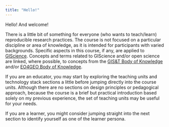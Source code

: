 ```yaml
---
title: "Hello!"
---
```


Hello!
And welcome!

There is a little bit of something for everyone (who wants to teach/learn) reproducible research practices. The course is not focused on a particular discipline or area of knowledge, as it is intended for participants with varied backgrounds. Specific aspects in this course, if any, are applied to [GIScience](https://en.wikipedia.org/wiki/Geographic_information_science). Concepts and terms related to GIScience and/or open science are linked, where possible, to concepts from the [GIS&T Body of Knowledge](https://gistbok.ucgis.org/bok-basic-page/welcome-gist-body-knowledge) and/or [EO4GEO Body of Knowledge](http://www.eo4geo.eu/tools/).  

If you are an educator, you may start by exploring the teaching units and technology stack sections a little before jumping directly into the course units. Although there are no sections on design principles or pedagogical approach, because the course is a brief but practical introduction based solely on my previous experience, the set of teaching units may be useful for your needs.

If you are a learner, you might consider jumping straight into the next section to identify yourself as one of the learner persona. 